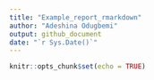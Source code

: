 ```yaml
---
title: "Example_report_rmarkdown"
author: "Adeshina Odugbemi"
output: github_document
date: "`r Sys.Date()`"
---
```


```r
knitr::opts_chunk$set(echo = TRUE)
```

